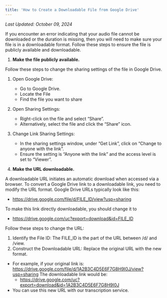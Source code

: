 ```yaml
---
title: 'How to Create a Downloadable File from Google Drive'
---
```


*Last Updated: October 09, 2024*


If you encounter an error indicating that your audio file cannot be downloaded or the duration is missing, then you will
need to make sure your file is in a downloadable format. Follow these steps to ensure the file is publicly available and
downloadable.

1. **Make the file publicly available.**

Follow these steps to change the sharing settings of the file in Google Drive.

1. Open Google Drive:
   - Go to Google Drive.
   - Locate the File
   - Find the file you want to share
2. Open Sharing Settings:
   - Right-click on the file and select “Share”.
   - Alternatively, select the file and click the “Share” icon.
3. Change Link Sharing Settings:

   - In the sharing settings window, under “Get Link”, click on “Change to anyone with the link”.
   - Ensure the setting is “Anyone with the link” and the access level is set to “Viewer”.

4. **Make the URL downloadable.**

A downloadable URL initiates an automatic download when accessed via a browser. To convert a Google Drive link to a
downloadable link, you need to modify the URL format. Google Drive URLs typically look like this:

- https://drive.google.com/file/d/FILE_ID/view?usp=sharing

To make this link directly downloadable, you should change it to

- https://drive.google.com/uc?export=download&id=FILE_ID

Follow these steps to change the URL:

1. Identify the File ID: The FILE_ID is the part of the URL between /d/ and /view.
2. Construct the Downloadable URL: Replace the original URL with the new format.

- For example, if your original link is: https://drive.google.com/file/d/1A2B3C4D5E6F7G8H9I0J/view?usp=sharing The
  downloadable link would be:
  - https://drive.google.com/uc?export=download&id=1A2B3C4D5E6F7G8H9I0J
- You can use this new URL with our transcription service.
